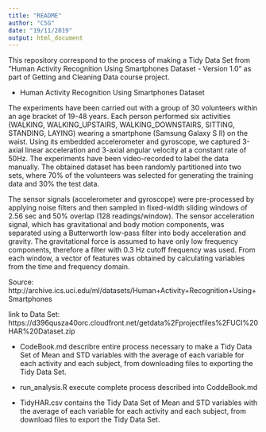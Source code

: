 ---
title: "README"
author: "CSG"
date: "19/11/2019"
output: html_document
---

This repository correspond to the process of making a Tidy Data Set from "Human Activity Recognition Using Smartphones Dataset - Version 1.0" as part of Getting and Cleaning Data course project.

- Human Activity Recognition Using Smartphones Dataset

The experiments have been carried out with a group of 30 volunteers within an age bracket of 19-48 years. Each person performed six activities (WALKING, WALKING_UPSTAIRS, WALKING_DOWNSTAIRS, SITTING, STANDING, LAYING) wearing a smartphone (Samsung Galaxy S II) on the waist. Using its embedded accelerometer and gyroscope, we captured 3-axial linear acceleration and 3-axial angular velocity at a constant rate of 50Hz. The experiments have been video-recorded to label the data manually. The obtained dataset has been randomly partitioned into two sets, where 70% of the volunteers was selected for generating the training data and 30% the test data.

The sensor signals (accelerometer and gyroscope) were pre-processed by applying noise filters and then sampled in fixed-width sliding windows of 2.56 sec and 50% overlap (128 readings/window). The sensor acceleration signal, which has gravitational and body motion components, was separated using a Butterworth low-pass filter into body acceleration and gravity. The gravitational force is assumed to have only low frequency components, therefore a filter with 0.3 Hz cutoff frequency was used. From each window, a vector of features was obtained by calculating variables from the time and frequency domain.

Source: http://archive.ics.uci.edu/ml/datasets/Human+Activity+Recognition+Using+Smartphones

link to Data Set: https://d396qusza40orc.cloudfront.net/getdata%2Fprojectfiles%2FUCI%20HAR%20Dataset.zip


- CodeBook.md describre entire process necessary to make a Tidy Data Set of Mean and STD variables with the average of each variable for each activity and each subject, from downloading files to exporting the Tidy Data Set.

- run_analysis.R execute complete process described into CoddeBook.md

- TidyHAR.csv contains the Tidy Data Set of Mean and STD variables with the average of each variable for each activity and each subject, from download files to export the Tidy Data Set.